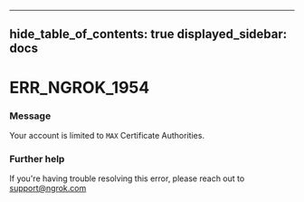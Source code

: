 

---
hide_table_of_contents: true
displayed_sidebar: docs
---


# ERR_NGROK_1954

### Message
Your account is limited to `MAX` Certificate Authorities.

<ErrorDetails error="err_ngrok_1954" />



### Further help
If you're having trouble resolving this error, please reach out to [support@ngrok.com](mailto:support@ngrok.com?subject=Help%20with%20ERR_NGROK_1954)

